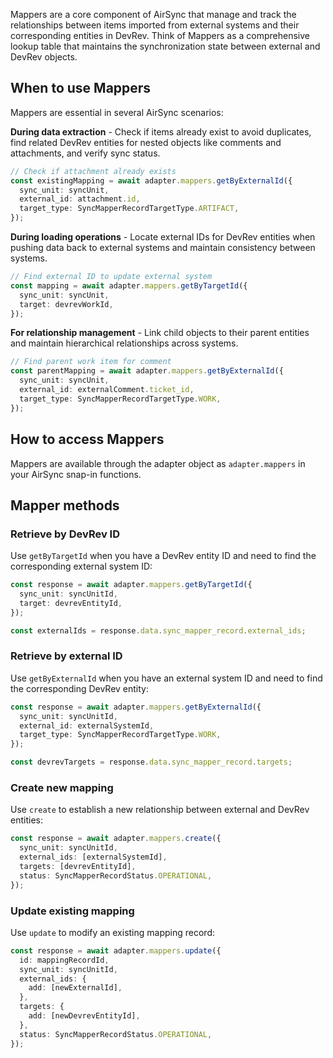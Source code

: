 Mappers are a core component of AirSync that manage and track the relationships between items imported from external systems and their corresponding entities in DevRev. Think of Mappers as a comprehensive lookup table that maintains the synchronization state between external and DevRev objects.

## When to use Mappers

Mappers are essential in several AirSync scenarios:

**During data extraction** - Check if items already exist to avoid duplicates, find related DevRev entities for nested objects like comments and attachments, and verify sync status.

```typescript
// Check if attachment already exists
const existingMapping = await adapter.mappers.getByExternalId({
  sync_unit: syncUnit,
  external_id: attachment.id,
  target_type: SyncMapperRecordTargetType.ARTIFACT,
});
```

**During loading operations** - Locate external IDs for DevRev entities when pushing data back to external systems and maintain consistency between systems.

```typescript
// Find external ID to update external system
const mapping = await adapter.mappers.getByTargetId({
  sync_unit: syncUnit,
  target: devrevWorkId,
});
```

**For relationship management** - Link child objects to their parent entities and maintain hierarchical relationships across systems.

```typescript
// Find parent work item for comment
const parentMapping = await adapter.mappers.getByExternalId({
  sync_unit: syncUnit,
  external_id: externalComment.ticket_id,
  target_type: SyncMapperRecordTargetType.WORK,
});
```

## How to access Mappers

Mappers are available through the adapter object as `adapter.mappers` in your AirSync snap-in functions.

## Mapper methods

### Retrieve by DevRev ID

Use `getByTargetId` when you have a DevRev entity ID and need to find the corresponding external system ID:

```typescript
const response = await adapter.mappers.getByTargetId({
  sync_unit: syncUnitId,
  target: devrevEntityId,
});

const externalIds = response.data.sync_mapper_record.external_ids;
```

### Retrieve by external ID

Use `getByExternalId` when you have an external system ID and need to find the corresponding DevRev entity:

```typescript
const response = await adapter.mappers.getByExternalId({
  sync_unit: syncUnitId,
  external_id: externalSystemId,
  target_type: SyncMapperRecordTargetType.WORK,
});

const devrevTargets = response.data.sync_mapper_record.targets;
```

### Create new mapping

Use `create` to establish a new relationship between external and DevRev entities:

```typescript
const response = await adapter.mappers.create({
  sync_unit: syncUnitId,
  external_ids: [externalSystemId],
  targets: [devrevEntityId],
  status: SyncMapperRecordStatus.OPERATIONAL,
});
```

### Update existing mapping

Use `update` to modify an existing mapping record:

```typescript
const response = await adapter.mappers.update({
  id: mappingRecordId,
  sync_unit: syncUnitId,
  external_ids: {
    add: [newExternalId],
  },
  targets: {
    add: [newDevrevEntityId],
  },
  status: SyncMapperRecordStatus.OPERATIONAL,
});
```
